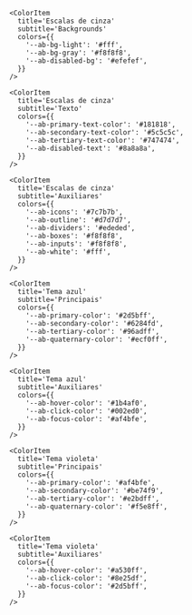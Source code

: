 
<ColorPalette>

      <ColorItem
        title='Escalas de cinza'
        subtitle='Backgrounds'
        colors={{
          '--ab-bg-light': '#fff',
          '--ab-bg-gray': '#f8f8f8',
          '--ab-disabled-bg': '#efefef',
        }}
      />

      <ColorItem
        title='Escalas de cinza'
        subtitle='Texto'
        colors={{
          '--ab-primary-text-color': '#181818',
          '--ab-secondary-text-color': '#5c5c5c',
          '--ab-tertiary-text-color': '#747474',
          '--ab-disabled-text': '#8a8a8a',
        }}
      />

      <ColorItem
        title='Escalas de cinza'
        subtitle='Auxiliares'
        colors={{
          '--ab-icons': '#7c7b7b',
          '--ab-outline': '#d7d7d7',
          '--ab-dividers': '#ededed',
          '--ab-boxes': '#f8f8f8',
          '--ab-inputs': '#f8f8f8',
          '--ab-white': '#fff',
        }}
      />

      <ColorItem
        title='Tema azul'
        subtitle='Principais'
        colors={{
          '--ab-primary-color': '#2d5bff',
          '--ab-secondary-color': '#6284fd',
          '--ab-tertiary-color': '#96adff',
          '--ab-quaternary-color': '#ecf0ff',
        }}
      />

      <ColorItem
        title='Tema azul'
        subtitle='Auxiliares'
        colors={{
          '--ab-hover-color': '#1b4af0',
          '--ab-click-color': '#002ed0',
          '--ab-focus-color': '#af4bfe',
        }}
      />

      <ColorItem
        title='Tema violeta'
        subtitle='Principais'
        colors={{
          '--ab-primary-color': '#af4bfe',
          '--ab-secondary-color': '#be74f9',
          '--ab-tertiary-color': '#e2bdff',
          '--ab-quaternary-color': '#f5e8ff',
        }}
      />

      <ColorItem
        title='Tema violeta'
        subtitle='Auxiliares'
        colors={{
          '--ab-hover-color': '#a530ff',
          '--ab-click-color': '#8e25df',
          '--ab-focus-color': '#2d5bff',
        }}
      />
</ColorPalette>
